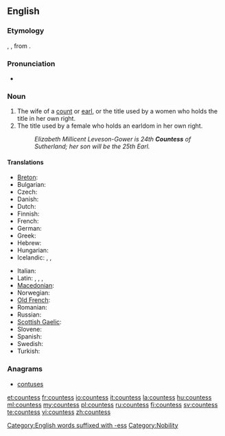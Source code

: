 ==English==

===Etymology===
{{etyl|xno}} {{term|cuntesse|lang=xno}}, {{etyl|fro}} {{term|contesse|lang=fro}}, from {{etyl|la}} {{term|comitessa|lang=la}}.

===Pronunciation===
* {{audio|en-us-countess.ogg|Audio (US)}}

===Noun===
{{en-noun|es}} {{f}}

# The wife of a [[count]] or [[earl]], or the title used by a women who holds the title in her own right.
# The title used by a female who holds an earldom in her own right.
#: ''Elizabeth Millicent Leveson-Gower is 24th '''Countess''' of Sutherland; her son will be the 25th Earl.''

====Translations====
{{trans-top|wife of a count or earl}}
* [[Breton]]: {{t|br|kontez|f|xs=Breton}}
* Bulgarian: {{t-|bg|графиня|f|tr=grafínja}}
* Czech: {{t-|cs|hraběnka|f}}
* Danish: {{t|da|grevinde|c}}
* Dutch: {{t+|nl|gravin|f}}
* Finnish: {{t-|fi|kreivitär}}
* French: {{t+|fr|comtesse|f}}
* German: {{t|de|Gräfin|f}}
* Greek: {{t|el|κόμησσα|f|sc=Grek}}
* Hebrew: {{t|he|רוזנת|f}}
* Hungarian: {{t+|hu|grófnő}}
* Icelandic: {{t|is|greifafrú|f}}, {{t|is|greifynja|f}}, {{t|is|jarlsfrú|f}}
{{trans-mid}}
* Italian: {{t+|it|contessa|f}}
* Latin: {{t|la|comitessa|f}}, {{t|la|cometissa|f}}, {{t|la|cometessa|f}}, {{t|la|comitissa|f}}
* [[Macedonian]]: {{t-|mk|грофица|f|tr=grófica}}
* Norwegian: {{t|no|grevinne|m}}
* [[Old French]]: {{tø|fro|contesse|f}}
* Romanian: {{t|ro|contesă|f}}
* Russian: {{t+|ru|графиня|f|tr=grafínja}}
* [[Scottish Gaelic]]: {{t-|gd|ban-iarla|f|xs=Scottish Gaelic}}
* Slovene: {{t+|sl|grofica|f}}
* Spanish: {{t-|es|condesa|f}}
* Swedish: {{t|sv|grevinna|c}}
* Turkish: {{t+|tr|kontes}}
{{trans-bottom}}

===Anagrams===
* [[contuses#English|contuses]]

[[Category:English words suffixed with -ess]]
[[Category:Nobility]]

[[et:countess]]
[[fr:countess]]
[[io:countess]]
[[it:countess]]
[[la:countess]]
[[hu:countess]]
[[ml:countess]]
[[my:countess]]
[[pl:countess]]
[[ru:countess]]
[[fi:countess]]
[[sv:countess]]
[[te:countess]]
[[vi:countess]]
[[zh:countess]]